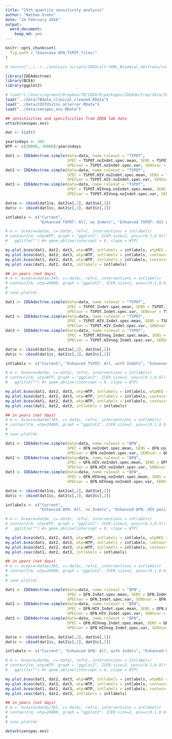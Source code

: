 ```yaml
---
title: "25th quantile sensitivity analysis"
author: "Nathan Green"
date: "24 February 2016"
output: 
  word_document: 
    keep_md: yes
---
```


<!-- README.md is generated from README.Rmd. Please edit that file -->

```r
knitr::opts_chunk$set(
  fig.path = "basecase-QFN_TSPOT_files/"
)
```


```r
# source("../../../analysis scripts/IDEA/alt-YAML_Binomial_dectrees/indiv-dectree-sampling.R")
```


```r

library(IDEAdectree)
library(BCEA)
library(ggplot2)

# load("C:/Users/ngreen1/Dropbox/TB/IDEA/R/packages/IDEAdectree/data/TBdata_clinical_cleaned.RData")
load("../data/TBdata_clinical_cleaned.RData")
load("../data/COSTdistns_allerror.RData")
load("../data/senspec_env.RData")

## sensitivities and specificities from IDEA lab data
attach(senspec.env)

dat <- list()

yearindays <- 365
WTP <- c(20000, 30000)/yearindays

```

```r

dat1 <- IDEAdectree.simple(data=data, name.ruleout = "TSPOT",
                           SPEC = TSPOT.noIndet.spec.mean, SENS = TSPOT.noIndet.sens.mean, 
                           SPECvar = TSPOT.noIndet.spec.var, SENSvar = TSPOT.noIndet.sens.var, quant = 0.25)
dat2 <- IDEAdectree.simple(data=data, name.ruleout = "TSPOT",
                           SPEC = TSPOT.HIV.noIndet.spec.mean, SENS = TSPOT.HIV.noIndet.sens.mean, 
                           SPECvar = TSPOT.HIV.noIndet.spec.var, SENSvar = TSPOT.HIV.noIndet.sens.var, quant = 0.25)
dat3 <- IDEAdectree.simple(data=data, name.ruleout = "TSPOT",
                           SPEC = TSPOT.HIVneg.noIndet.spec.mean, SENS = TSPOT.HIVneg.noIndet.sens.mean, 
                           SPECvar = TSPOT.HIVneg.noIndet.spec.var, SENSvar = TSPOT.HIVneg.noIndet.sens.var, quant = 0.25)

dat$e <- cbind(dat1$e, dat2$e[,2], dat3$e[,2])
dat$c <- cbind(dat1$c, dat2$c[,2], dat3$c[,2])

intlabels <- c("Current",
               "Enhanced TSPOT: All, no Indets", "Enhanced TSPOT: HIV positive, no Indets", "Enhanced TSPOT: HIV negative, no Indets")

# m <- bcea(e=dat$e, c=-dat$c, ref=1, interventions = intlabels)
# contour2(m, wtp=WTP, graph = "ggplot2", ICER.size=2, pos=c(0.1,0.9))+#, xlim=c(-5,5), ylim=c(-200,200)) +
#   ggtitle("") #+ geom_abline(intercept = 0, slope = WTP)

my.plot.bcea(dat1, dat2, dat3, wtp=WTP, intlabels = intlabels, wtpNEG = "Y")
my.plot.bcea(dat1, dat2, dat3, wtp=WTP, intlabels = intlabels, contour=TRUE, wtpNEG = "Y")
my.plot.bcea(dat1, dat2, dat3, wtp=WTP, intlabels = intlabels, contour=TRUE, LEVELS=0.5, wtpNEG = "Y")
my.plot.ceac(dat1, dat2, dat3, intlabels = intlabels)

## in years (not days)
# m <- bcea(e=dat$e/365, c=-dat$c, ref=1, interventions = intlabels)
# contour2(m, wtp=20000, graph = "ggplot2", ICER.size=2, pos=c(0.1,0.9))
# 
# ceac.plot(m)
```


```r

dat1 <- IDEAdectree.simple(data=data, name.ruleout = "TSPOT",
                           SPEC = TSPOT.Indet.spec.mean, SENS = TSPOT.Indet.sens.mean, 
                           SPECvar = TSPOT.Indet.spec.var, SENSvar = TSPOT.Indet.sens.var, quant = 0.25)
dat2 <- IDEAdectree.simple(data=data, name.ruleout = "TSPOT",
                           SPEC = TSPOT.HIV.Indet.spec.mean, SENS = TSPOT.HIV.Indet.sens.mean, 
                           SPECvar = TSPOT.HIV.Indet.spec.var, SENSvar = TSPOT.HIV.Indet.sens.var, quant = 0.25)
dat3 <- IDEAdectree.simple(data=data, name.ruleout = "TSPOT",
                           SPEC = TSPOT.HIVneg.Indet.spec.mean, SENS = TSPOT.HIVneg.Indet.sens.mean, 
                           SPECvar = TSPOT.HIVneg.Indet.spec.var, SENSvar = TSPOT.HIVneg.Indet.sens.var, quant = 0.25)

dat$e <- cbind(dat1$e, dat2$e[,2], dat3$e[,2])
dat$c <- cbind(dat1$c, dat2$c[,2], dat3$c[,2])

intlabels <- c("Current", "Enhanced TSPOT: All, with Indets", "Enhanced TSPOT: HIV positive, with Indets", "Enhanced TSPOT: HIV negative, with Indets")

# m <- bcea(e=dat$e, c=-dat$c, ref=1, interventions = intlabels)
# contour2(m, wtp=WTP, graph = "ggplot2", ICER.size=2, pos=c(0.1,0.9))+#, xlim=c(-5,5), ylim=c(-200,200)) +
#   ggtitle("") #+ geom_abline(intercept = 0, slope = WTP)

my.plot.bcea(dat1, dat2, dat3, wtp=WTP, intlabels = intlabels, wtpNEG = "Y")
my.plot.bcea(dat1, dat2, dat3, wtp=WTP, intlabels = intlabels, contour=TRUE, wtpNEG = "Y")
my.plot.bcea(dat1, dat2, dat3, wtp=WTP, intlabels = intlabels, contour=TRUE, LEVELS=0.5, wtpNEG = "Y")
my.plot.ceac(dat1, dat2, dat3, intlabels = intlabels)

## in years (not days)
# m <- bcea(e=dat$e/365, c=-dat$c, ref=1, interventions = intlabels)
# contour2(m, wtp=20000, graph = "ggplot2", ICER.size=2, pos=c(0.1,0.9))
# 
# ceac.plot(m)
```



```r

dat1 <- IDEAdectree.simple(data=data, name.ruleout = "QFN",
                           SPEC = QFN.noIndet.spec.mean, SENS = QFN.noIndet.sens.mean, 
                           SPECvar = QFN.noIndet.spec.var, SENSvar = QFN.noIndet.sens.var, quant = 0.25)
dat2 <- IDEAdectree.simple(data=data, name.ruleout = "QFN",
                           SPEC = QFN.HIV.noIndet.spec.mean, SENS = QFN.HIV.noIndet.sens.mean, 
                           SPECvar = QFN.HIV.noIndet.spec.var, SENSvar = QFN.HIV.noIndet.sens.var, quant = 0.25)
dat3 <- IDEAdectree.simple(data=data, name.ruleout = "QFN",
                           SPEC = QFN.HIVneg.noIndet.spec.mean, SENS = QFN.HIVneg.noIndet.sens.mean, 
                           SPECvar = QFN.HIVneg.noIndet.spec.var, SENSvar = QFN.HIVneg.noIndet.sens.var, quant = 0.25)

dat$e <- cbind(dat1$e, dat2$e[,2], dat3$e[,2])
dat$c <- cbind(dat1$c, dat2$c[,2], dat3$c[,2])

intlabels <- c("Current",
               "Enhanced QFN: All, no Indets", "Enhanced QFN: HIV positive, no Indets", "Enhanced QFN: HIV negative, no Indets")

# m <- bcea(e=dat$e, c=-dat$c, ref=1, interventions = intlabels)
# contour2(m, wtp=WTP, graph = "ggplot2", ICER.size=2, pos=c(0.1,0.9))+#, xlim=c(-5,5), ylim=c(-200,200)) +
#   ggtitle("") #+ geom_abline(intercept = 0, slope = WTP)

my.plot.bcea(dat1, dat2, dat3, wtp=WTP, intlabels = intlabels, wtpNEG = "Y")
my.plot.bcea(dat1, dat2, dat3, wtp=WTP, intlabels = intlabels, contour=TRUE, wtpNEG = "Y")
my.plot.bcea(dat1, dat2, dat3, wtp=WTP, intlabels = intlabels, contour=TRUE, LEVELS=0.5, wtpNEG = "Y")
my.plot.ceac(dat1, dat2, dat3, intlabels = intlabels)

## in years (not days)
# m <- bcea(e=dat$e/365, c=-dat$c, ref=1, interventions = intlabels)
# contour2(m, wtp=20000, graph = "ggplot2", ICER.size=2, pos=c(0.1,0.9))
# 
# ceac.plot(m)
```


```r

dat1 <- IDEAdectree.simple(data=data, name.ruleout = "QFN",
                           SPEC = QFN.Indet.spec.mean, SENS = QFN.Indet.sens.mean, 
                           SPECvar = QFN.Indet.spec.var, SENSvar = QFN.Indet.sens.var, quant = 0.25)
dat2 <- IDEAdectree.simple(data=data, name.ruleout = "QFN",
                           SPEC = QFN.HIV.Indet.spec.mean, SENS = QFN.HIV.Indet.sens.mean, 
                           SPECvar = QFN.HIV.Indet.spec.var, SENSvar = QFN.HIV.Indet.sens.var, quant = 0.25)
dat3 <- IDEAdectree.simple(data=data, name.ruleout = "QFN",
                           SPEC = QFN.HIVneg.Indet.spec.mean, SENS = QFN.HIVneg.Indet.sens.mean, 
                           SPECvar = QFN.HIVneg.Indet.spec.var, SENSvar = QFN.HIVneg.Indet.sens.var, quant = 0.25)

dat$e <- cbind(dat1$e, dat2$e[,2], dat3$e[,2])
dat$c <- cbind(dat1$c, dat2$c[,2], dat3$c[,2])

intlabels <- c("Current", "Enhanced QFN: All, with Indets", "Enhanced QFN: HIV positive, with Indets", "Enhanced QFN: HIV negative, with Indets")

# m <- bcea(e=dat$e, c=-dat$c, ref=1, interventions = intlabels)
# contour2(m, wtp=WTP, graph = "ggplot2", ICER.size=2, pos=c(0.1,0.9))+#, xlim=c(-5,5), ylim=c(-200,200)) +
#   ggtitle("") #+ geom_abline(intercept = 0, slope = WTP)

my.plot.bcea(dat1, dat2, dat3, wtp=WTP, intlabels = intlabels, wtpNEG = "Y")
my.plot.bcea(dat1, dat2, dat3, wtp=WTP, intlabels = intlabels, contour=TRUE, wtpNEG = "Y")
my.plot.bcea(dat1, dat2, dat3, wtp=WTP, intlabels = intlabels, contour=TRUE, LEVELS=0.5, wtpNEG = "Y")
my.plot.ceac(dat1, dat2, dat3, intlabels = intlabels)

## in years (not days)
# m <- bcea(e=dat$e/365, c=-dat$c, ref=1, interventions = intlabels)
# contour2(m, wtp=20000, graph = "ggplot2", ICER.size=2, pos=c(0.1,0.9))
# 
# ceac.plot(m)
```


```r
detach(senspec.env)
```


